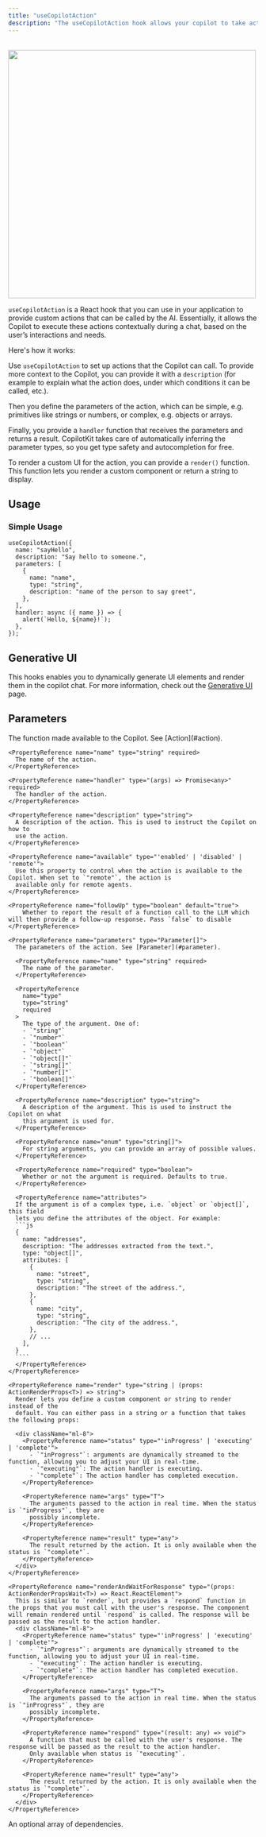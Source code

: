 ```yaml
---
title: "useCopilotAction"
description: "The useCopilotAction hook allows your copilot to take action in the app."
---
```


<br />
<img src="/images/use-copilot-action/useCopilotAction.gif" width="500" />

`useCopilotAction` is a React hook that you can use in your application to provide
custom actions that can be called by the AI. Essentially, it allows the Copilot to
execute these actions contextually during a chat, based on the user’s interactions
and needs.

Here's how it works:

Use `useCopilotAction` to set up actions that the Copilot can call. To provide
more context to the Copilot, you can provide it with a `description` (for example to explain
what the action does, under which conditions it can be called, etc.).

Then you define the parameters of the action, which can be simple, e.g. primitives like strings or numbers,
or complex, e.g. objects or arrays.

Finally, you provide a `handler` function that receives the parameters and returns a result.
CopilotKit takes care of automatically inferring the parameter types, so you get type safety
and autocompletion for free.

To render a custom UI for the action, you can provide a `render()` function. This function
lets you render a custom component or return a string to display.

## Usage

### Simple Usage

```tsx
useCopilotAction({
  name: "sayHello",
  description: "Say hello to someone.",
  parameters: [
    {
      name: "name",
      type: "string",
      description: "name of the person to say greet",
    },
  ],
  handler: async ({ name }) => {
    alert(`Hello, ${name}!`);
  },
});
```

## Generative UI

This hooks enables you to dynamically generate UI elements and render them in the copilot chat. For more information, check out the [Generative UI](/guides/generative-ui) page.

## Parameters

<PropertyReference name="action" type="Action" required>
  The function made available to the Copilot. See [Action](#action).

    <PropertyReference name="name" type="string" required>
      The name of the action.
    </PropertyReference>

    <PropertyReference name="handler" type="(args) => Promise<any>" required>
      The handler of the action.
    </PropertyReference>

    <PropertyReference name="description" type="string">
      A description of the action. This is used to instruct the Copilot on how to
      use the action.
    </PropertyReference>

    <PropertyReference name="available" type="'enabled' | 'disabled' | 'remote'">
      Use this property to control when the action is available to the Copilot. When set to `"remote"`, the action is 
      available only for remote agents.
    </PropertyReference>

    <PropertyReference name="followUp" type="boolean" default="true">
        Whether to report the result of a function call to the LLM which will then provide a follow-up response. Pass `false` to disable
    </PropertyReference>

    <PropertyReference name="parameters" type="Parameter[]">
      The parameters of the action. See [Parameter](#parameter).

      <PropertyReference name="name" type="string" required>
        The name of the parameter.
      </PropertyReference>

      <PropertyReference
        name="type"
        type="string"
        required
      >
        The type of the argument. One of:
        - `"string"`
        - `"number"`
        - `"boolean"`
        - `"object"`
        - `"object[]"`
        - `"string[]"`
        - `"number[]"`
        - `"boolean[]"`
      </PropertyReference>

      <PropertyReference name="description" type="string">
        A description of the argument. This is used to instruct the Copilot on what
        this argument is used for.
      </PropertyReference>

      <PropertyReference name="enum" type="string[]">
        For string arguments, you can provide an array of possible values.
      </PropertyReference>

      <PropertyReference name="required" type="boolean">
        Whether or not the argument is required. Defaults to true.
      </PropertyReference>

      <PropertyReference name="attributes">
      If the argument is of a complex type, i.e. `object` or `object[]`, this field
      lets you define the attributes of the object. For example:
      ```js
      {
        name: "addresses",
        description: "The addresses extracted from the text.",
        type: "object[]",
        attributes: [
          {
            name: "street",
            type: "string",
            description: "The street of the address.",
          },
          {
            name: "city",
            type: "string",
            description: "The city of the address.",
          },
          // ...
        ],
      }
      ````
      </PropertyReference>
    </PropertyReference>

    <PropertyReference name="render" type="string | (props: ActionRenderProps<T>) => string">
      Render lets you define a custom component or string to render instead of the
      default. You can either pass in a string or a function that takes the following props:

      <div className="ml-8">
        <PropertyReference name="status" type="'inProgress' | 'executing' | 'complete'">
          - `"inProgress"`: arguments are dynamically streamed to the function, allowing you to adjust your UI in real-time.
          - `"executing"`: The action handler is executing.
          - `"complete"`: The action handler has completed execution.
        </PropertyReference>

        <PropertyReference name="args" type="T">
          The arguments passed to the action in real time. When the status is `"inProgress"`, they are
          possibly incomplete.
        </PropertyReference>

        <PropertyReference name="result" type="any">
          The result returned by the action. It is only available when the status is `"complete"`.
        </PropertyReference>
      </div>
    </PropertyReference>

    <PropertyReference name="renderAndWaitForResponse" type="(props: ActionRenderPropsWait<T>) => React.ReactElement">
      This is similar to `render`, but provides a `respond` function in the props that you must call with the user's response. The component will remain rendered until `respond` is called. The response will be passed as the result to the action handler.
      <div className="ml-8">
        <PropertyReference name="status" type="'inProgress' | 'executing' | 'complete'">
          - `"inProgress"`: arguments are dynamically streamed to the function, allowing you to adjust your UI in real-time.
          - `"executing"`: The action handler is executing.
          - `"complete"`: The action handler has completed execution.
        </PropertyReference>

        <PropertyReference name="args" type="T">
          The arguments passed to the action in real time. When the status is `"inProgress"`, they are
          possibly incomplete.
        </PropertyReference>

        <PropertyReference name="respond" type="(result: any) => void">
          A function that must be called with the user's response. The response will be passed as the result to the action handler.
          Only available when status is `"executing"`.
        </PropertyReference>

        <PropertyReference name="result" type="any">
          The result returned by the action. It is only available when the status is `"complete"`.
        </PropertyReference>
      </div>
    </PropertyReference>

</PropertyReference>

<PropertyReference name="dependencies" type="any[]">
  An optional array of dependencies.
</PropertyReference>
